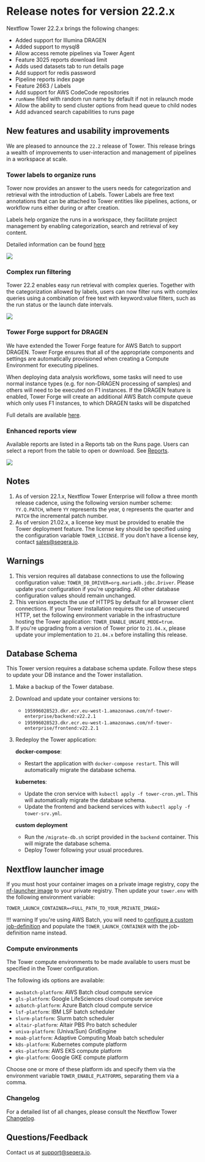 # Release notes for version 22.2.x

Nextflow Tower 22.2.x brings the following changes:

- Added support for Illumina DRAGEN
- Added support to mysql8
- Allow access remote pipelines via Tower Agent
- Feature 3025 reports download limit
- Adds used datasets tab to run details page
- Add support for redis password
- Pipeline reports index page
- Feature 2663 / Labels
- Add support for AWS CodeCode repositories
- `runName` filled with random run name by default if not in relaunch mode
- Allow the ability to send cluster options from head queue to child nodes
- Add advanced search capabilities to runs page

## New features and usability improvements

We are pleased to announce the `22.2` release of Tower. This release brings a wealth of improvements to user-interaction and management of pipelines in a workspace at scale.

### Tower labels to organize runs

Tower now provides an answer to the users needs for categorization and retrieval with the introduction of Labels. Tower Labels are free text annotations that can be attached to Tower entities like pipelines, actions, or workflow runs either during or after creation.

Labels help organize the runs in a workspace, they facilitate project management by enabling categorization, search and retrieval of key content.

Detailed information can be found [here](https://docs.seqera.io/platform/23.3.0/labels/overview/)

![](./_images/labels.png)

### Complex run filtering

Tower 22.2 enables easy run retrieval with complex queries. Together with the categorization allowed by labels, users can now filter runs with complex queries using a combination of free text with keyword:value filters, such as the run status or the launch date intervals.

![](./_images/filters.png)

### Tower Forge support for DRAGEN

We have extended the Tower Forge feature for AWS Batch to support DRAGEN. Tower Forge ensures that all of the appropriate components and settings are automatically provisioned when creating a Compute Environment for executing pipelines.

When deploying data analysis workflows, some tasks will need to use normal instance types (e.g. for non-DRAGEN processing of samples) and others will need to be executed on F1 instances. If the DRAGEN feature is enabled, Tower Forge will create an additional AWS Batch compute queue which only uses F1 instances, to which DRAGEN tasks will be dispatched

Full details are available [here](../../supported_software/dragen/overview.mdx).

### Enhanced reports view

Available reports are listed in a Reports tab on the Runs page. Users can select a report from the table to open or download. See [Reports](../../reports/overview.mdx).

![](./_images/enhanced_reports.png)

## Notes

1. As of version 22.1.x, Nextflow Tower Enterprise will follow a three month release cadence, using the following version number scheme: `YY.Q.PATCH`, where `YY` represents the year, `Q` represents the quarter and `PATCH` the incremental patch number.
2. As of version 21.02.x, a license key must be provided to enable the Tower deployment feature. The license key should be specified using the configuration variable `TOWER_LICENSE`. If you don't have a license key, contact sales@seqera.io.

## Warnings

1.  This version requires all database connections to use the following configuration value: `TOWER_DB_DRIVER=org.mariadb.jdbc.Driver`. Please update your configuration if you're upgrading. All other database configuration values should remain unchanged.
2.  This version expects the use of HTTPS by default for all browser client connections. If your Tower installation requires the use of unsecured HTTP, set the following environment variable in the infrastructure hosting the Tower application: `TOWER_ENABLE_UNSAFE_MODE=true`.
3.  If you're upgrading from a version of Tower prior to `21.04.x`, please update your implementation to `21.04.x` before installing this release.

## Database Schema

This Tower version requires a database schema update. Follow these steps to update your DB instance and the Tower installation.

1. Make a backup of the Tower database.
2. Download and update your container versions to:

    * `195996028523.dkr.ecr.eu-west-1.amazonaws.com/nf-tower-enterprise/backend:v22.2.1`
    * `195996028523.dkr.ecr.eu-west-1.amazonaws.com/nf-tower-enterprise/frontend:v22.2.1`

3. Redeploy the Tower application:

    **docker-compose**:
     
     - Restart the application with `docker-compose restart`. This will automatically migrate the database schema.

    **kubernetes**:
     
     - Update the cron service with `kubectl apply -f tower-cron.yml`. This will automatically migrate the database schema.
     - Update the frontend and backend services with `kubectl apply -f tower-srv.yml`.

    **custom deployment**
     
     - Run the `/migrate-db.sh` script provided in the `backend` container. This will migrate the database schema.
     - Deploy Tower following your usual procedures.

## Nextflow launcher image

If you must host your container images on a private image registry, copy the [nf-launcher image](https://quay.io/seqeralabs/nf-launcher:j17-22.06.1-edge) to your private registry. Then update your `tower.env` with the following environment variable:
   
   `TOWER_LAUNCH_CONTAINER=<FULL_PATH_TO_YOUR_PRIVATE_IMAGE>`

!!! warning
If you're using AWS Batch, you will need to [configure a custom job-definition](../advanced-topics/custom-launch-container.mdx) and populate the `TOWER_LAUNCH_CONTAINER` with the job-definition name instead.

### Compute environments

The Tower compute environments to be made available to users must be specified in the Tower configuration.

The following ids options are available:

- `awsbatch-platform`: AWS Batch cloud compute service
- `gls-platform`: Google LifeSciences cloud compute service
- `azbatch-platform`: Azure Batch cloud compute service
- `lsf-platform`: IBM LSF batch scheduler
- `slurm-platform`: Slurm batch scheduler
- `altair-platform`: Altair PBS Pro batch scheduler
- `univa-platform`: (Univa/Sun) GridEngine
- `moab-platform`: Adaptive Computing Moab batch scheduler
- `k8s-platform`: Kubernetes compute platform
- `eks-platform`: AWS EKS compute platform
- `gke-platform`: Google GKE compute platform

Choose one or more of these platform ids and specify them via the environment variable `TOWER_ENABLE_PLATFORMS`, separating them via a comma.

### Changelog

For a detailed list of all changes, please consult the Nextflow Tower [Changelog](./changelog.mdx).

## Questions/Feedback

Contact us at [support@seqera.io](mailto:support@seqera.io). 
